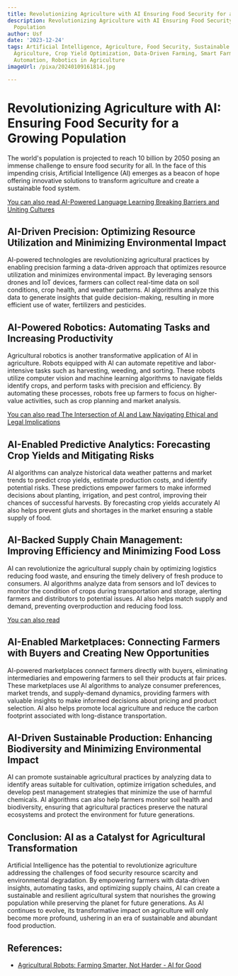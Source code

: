 ```yaml
---
title: Revolutionizing Agriculture with AI Ensuring Food Security for a Growing Population
description: Revolutionizing Agriculture with AI Ensuring Food Security for a Growing
  Population
author: Usf
date: '2023-12-24'
tags: Artificial Intelligence, Agriculture, Food Security, Sustainable Farming, Precision
  Agriculture, Crop Yield Optimization, Data-Driven Farming, Smart Farming, Agricultural
  Automation, Robotics in Agriculture
imageUrl: /pixa/20240109161814.jpg

---
```

# Revolutionizing Agriculture with AI: Ensuring Food Security  for a Growing Population

The world's population is projected to reach 10 billion by 2050 posing an immense challenge to ensure food security for all. In the face of this impending crisis, Artificial  Intelligence (AI) emerges as a beacon of  hope offering innovative solutions to transform agriculture and create a  sustainable food system.

[You can also read AI-Powered Language Learning Breaking Barriers and Uniting Cultures](AI-Powered%20Language%20Learning%20Breaking%20Barriers%20and%20Uniting%20Cultures)


## AI-Driven Precision: Optimizing Resource Utilization and Minimizing Environmental  Impact

AI-powered technologies are revolutionizing  agricultural practices by enabling precision  farming a data-driven approach that optimizes resource  utilization and minimizes environmental impact. By leveraging sensors  drones and IoT  devices, farmers can collect real-time data on soil conditions, crop health, and weather patterns. AI algorithms analyze this data to generate insights that guide decision-making, resulting in more  efficient use of  water, fertilizers and pesticides.

## AI-Powered Robotics: Automating Tasks and Increasing Productivity

Agricultural  robotics is another transformative  application  of AI in agriculture. Robots equipped with AI  can  automate repetitive and labor-intensive tasks such as harvesting, weeding, and sorting. These robots utilize computer vision and machine learning algorithms to navigate fields identify crops, and perform tasks with  precision and efficiency. By automating these processes,  robots free up  farmers  to focus on higher-value activities, such as crop planning and market analysis.

[You can also read The Intersection of AI and Law Navigating  Ethical and Legal Implications](The%20Intersection%20of%20AI%20and%20Law%20Navigating%20Ethical%20and%20Legal%20Implications)


##  AI-Enabled Predictive  Analytics: Forecasting Crop Yields and Mitigating Risks

AI algorithms  can analyze historical data weather patterns and market trends to predict crop yields, estimate  production  costs, and identify potential risks. These predictions empower  farmers to make informed decisions about planting, irrigation, and pest control, improving their chances of successful harvests. By forecasting crop yields accurately AI  also helps prevent gluts  and shortages in the market ensuring a  stable supply of food.

## AI-Backed Supply Chain Management: Improving Efficiency and Minimizing Food Loss

AI can revolutionize the agricultural supply chain by  optimizing logistics reducing food waste, and  ensuring  the timely delivery  of fresh  produce  to consumers. AI algorithms analyze data  from  sensors and  IoT devices to monitor the condition  of crops during transportation and storage, alerting farmers and  distributors  to  potential issues. AI also helps match supply and demand, preventing overproduction and reducing food loss.

[You can also read  ]()


## AI-Enabled Marketplaces: Connecting Farmers with Buyers and Creating New Opportunities

AI-powered  marketplaces connect farmers directly with  buyers, eliminating intermediaries and  empowering  farmers to sell their products at fair prices. These marketplaces use AI algorithms to analyze consumer preferences,  market trends, and supply-demand dynamics, providing farmers  with valuable insights to make informed decisions about pricing  and product selection. AI also helps promote local agriculture and reduce  the carbon footprint associated with long-distance transportation.

## AI-Driven Sustainable Production: Enhancing Biodiversity and Minimizing Environmental Impact

AI can promote sustainable agricultural practices by analyzing data to identify  areas suitable for cultivation, optimize irrigation schedules, and develop pest management strategies that minimize the use of harmful chemicals. AI algorithms can also help farmers  monitor soil health and biodiversity, ensuring that agricultural practices preserve the natural  ecosystems and protect the environment for future generations.

##  Conclusion: AI as a Catalyst for Agricultural Transformation

Artificial Intelligence has the potential to revolutionize agriculture addressing the challenges of food security resource scarcity and environmental degradation. By empowering farmers with data-driven insights, automating tasks, and optimizing supply chains, AI can create a sustainable and resilient agricultural system that nourishes the growing  population while preserving the planet for future generations. As AI  continues to evolve, its transformative impact on agriculture will only become more profound, ushering in an era of sustainable and abundant food production.

## References:
- [Agricultural Robots: Farming Smarter, Not Harder - AI for Good](https://aiforgood.itu.int/agricultural-robots-farming-smarter-not-harder/)
